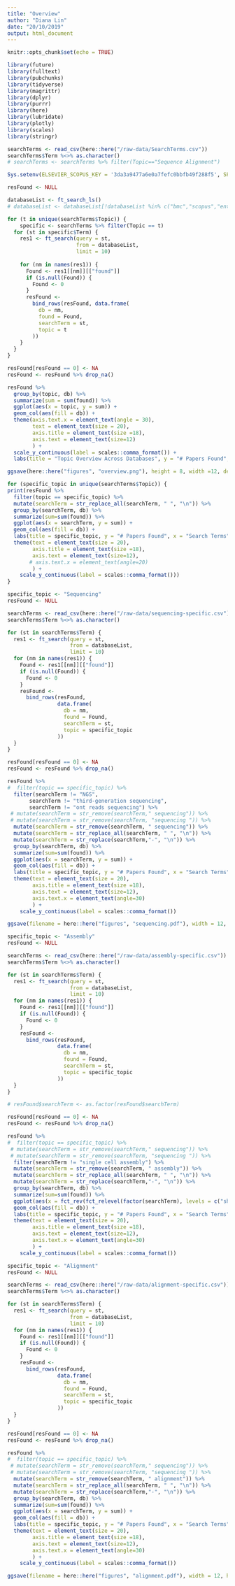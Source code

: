 ```yaml
---
title: "Overview"
author: "Diana Lin"
date: "20/10/2019"
output: html_document
---
```


```r
knitr::opts_chunk$set(echo = TRUE)
```

```r
library(future)
library(fulltext)
library(pubchunks)
library(tidyverse)
library(magrittr)
library(dplyr)
library(purrr)
library(here)
library(lubridate)
library(plotly)
library(scales)
library(stringr)
```

```r
searchTerms <- read_csv(here::here("/raw-data/SearchTerms.csv"))
searchTerms$Term %<>% as.character()
# searchTerms <- searchTerms %>% filter(Topic=="Sequence Alignment")
```


```r
Sys.setenv(ELSEVIER_SCOPUS_KEY = '3da3a9477a6e0a7fefc0bbfb49f288f5', SPRINGER_KEY = 'dc293398c185c33d930865ae1fd6eae3', ENTREZ_KEY = "1621b309cd4dab23f28c432d4e7baa76d909" )
```


```r
resFound <- NULL

databaseList <- ft_search_ls()
# databaseList <- databaseList[!databaseList %in% c("bmc","scopus","entrez")]

for (t in unique(searchTerms$Topic)) {
    specific <- searchTerms %>% filter(Topic == t)
  for (st in specific$Term) {
    res1 <- ft_search(query = st,
                      from = databaseList,
                      limit = 10)
    
    for (nm in names(res1)) {
      Found <- res1[[nm]][["found"]]
      if (is.null(Found)) {
        Found <- 0
      }
      resFound <-
        bind_rows(resFound, data.frame(
          db = nm,
          found = Found,
          searchTerm = st,
          topic = t
        ))
    }
  }
}

resFound[resFound == 0] <- NA
resFound <- resFound %>% drop_na()
```



```r
resFound %>%
  group_by(topic, db) %>%
  summarize(sum = sum(found)) %>%
  ggplot(aes(x = topic, y = sum)) +
  geom_col(aes(fill = db)) + 
  theme(axis.text.x = element_text(angle = 30),
        text = element_text(size = 20),
        axis.title = element_text(size =18),
        axis.text = element_text(size=12)
        ) +
  scale_y_continuous(label = scales::comma_format()) +
  labs(title = "Topic Overview Across Databases", y = "# Papers Found", x = "Topic", fill = "Database")

ggsave(here::here("figures", "overview.png"), height = 8, width =12, device = "png")
```

```r
for (specific_topic in unique(searchTerms$Topic)) {
print(resFound %>%
  filter(topic == specific_topic) %>%
  mutate(searchTerm = str_replace_all(searchTerm, " ", "\n")) %>%
  group_by(searchTerm, db) %>%
  summarize(sum=sum(found)) %>%
  ggplot(aes(x = searchTerm, y = sum)) +
  geom_col(aes(fill = db)) +
  labs(title = specific_topic, y = "# Papers Found", x = "Search Terms", fill = "Database") +
  theme(text = element_text(size = 20),
        axis.title = element_text(size =18),
        axis.text = element_text(size=12),
       # axis.text.x = element_text(angle=20)
        ) +
    scale_y_continuous(label = scales::comma_format()))
}
```

```r
specific_topic <- "Sequencing"
resFound <- NULL

searchTerms <- read_csv(here::here("/raw-data/sequencing-specific.csv"))
searchTerms$Term %<>% as.character()

for (st in searchTerms$Term) {
  res1 <- ft_search(query = st,
                    from = databaseList,
                    limit = 10)
  for (nm in names(res1)) {
    Found <- res1[[nm]][["found"]]
    if (is.null(Found)) {
      Found <- 0
    }
    resFound <-
      bind_rows(resFound,
                data.frame(
                  db = nm,
                  found = Found,
                  searchTerm = st,
                  topic = specific_topic
                ))
  }
}

resFound[resFound == 0] <- NA
resFound <- resFound %>% drop_na()

resFound %>%
#  filter(topic == specific_topic) %>%
  filter(searchTerm != "NGS",
       searchTerm != "third-generation sequencing",
       searchTerm != "ont reads sequencing") %>%
 # mutate(searchTerm = str_remove(searchTerm," sequencing")) %>%
 # mutate(searchTerm = str_remove(searchTerm, "sequencing ")) %>%
  mutate(searchTerm = str_remove(searchTerm, " sequencing")) %>%
  mutate(searchTerm = str_replace_all(searchTerm, " ", "\n")) %>%
  mutate(searchTerm = str_replace(searchTerm,"-", "\n")) %>%
  group_by(searchTerm, db) %>%
  summarize(sum=sum(found)) %>%
  ggplot(aes(x = searchTerm, y = sum)) +
  geom_col(aes(fill = db)) +
  labs(title = specific_topic, y = "# Papers Found", x = "Search Terms", fill = "Database") +
  theme(text = element_text(size = 20),
        axis.title = element_text(size =18),
        axis.text = element_text(size=12),
        axis.text.x = element_text(angle=30)
        ) +
    scale_y_continuous(label = scales::comma_format())

ggsave(filename = here::here("figures", "sequencing.pdf"), width = 12, height = 8, device = "pdf")
```

```r
specific_topic <- "Assembly"
resFound <- NULL

searchTerms <- read_csv(here::here("/raw-data/assembly-specific.csv"))
searchTerms$Term %<>% as.character()

for (st in searchTerms$Term) {
  res1 <- ft_search(query = st,
                    from = databaseList,
                    limit = 10)
  for (nm in names(res1)) {
    Found <- res1[[nm]][["found"]]
    if (is.null(Found)) {
      Found <- 0
    }
    resFound <-
      bind_rows(resFound,
                data.frame(
                  db = nm,
                  found = Found,
                  searchTerm = st,
                  topic = specific_topic
                ))
  }
}

# resFound$searchTerm <- as.factor(resFound$searchTerm)

resFound[resFound == 0] <- NA
resFound <- resFound %>% drop_na()

resFound %>%
#  filter(topic == specific_topic) %>%
 # mutate(searchTerm = str_remove(searchTerm," sequencing")) %>%
 # mutate(searchTerm = str_remove(searchTerm, "sequencing ")) %>%
  filter(searchTerm != "single cell assembly") %>%
  mutate(searchTerm = str_remove(searchTerm, " assembly")) %>%
  mutate(searchTerm = str_replace_all(searchTerm, " ", "\n")) %>%
  mutate(searchTerm = str_replace(searchTerm,"-", "\n")) %>%
  group_by(searchTerm, db) %>%
  summarize(sum=sum(found)) %>%
  ggplot(aes(x = fct_rev(fct_relevel(factor(searchTerm), levels = c("short read assembly", "long read assembly", "linked read assembly", "hybrid assembly", "scaffolding", "polishing", "single cell assembly"))), y = sum)) +
  geom_col(aes(fill = db)) +
  labs(title = specific_topic, y = "# Papers Found", x = "Search Terms", fill = "Database") +
  theme(text = element_text(size = 20),
        axis.title = element_text(size =18),
        axis.text = element_text(size=12),
        axis.text.x = element_text(angle=30)
        ) +
    scale_y_continuous(label = scales::comma_format())
```

```r
specific_topic <- "Alignment"
resFound <- NULL

searchTerms <- read_csv(here::here("/raw-data/alignment-specific.csv"))
searchTerms$Term %<>% as.character()

for (st in searchTerms$Term) {
  res1 <- ft_search(query = st,
                    from = databaseList,
                    limit = 10)
  for (nm in names(res1)) {
    Found <- res1[[nm]][["found"]]
    if (is.null(Found)) {
      Found <- 0
    }
    resFound <-
      bind_rows(resFound,
                data.frame(
                  db = nm,
                  found = Found,
                  searchTerm = st,
                  topic = specific_topic
                ))
  }
}

resFound[resFound == 0] <- NA
resFound <- resFound %>% drop_na()

resFound %>%
#  filter(topic == specific_topic) %>%
 # mutate(searchTerm = str_remove(searchTerm," sequencing")) %>%
 # mutate(searchTerm = str_remove(searchTerm, "sequencing ")) %>%
  mutate(searchTerm = str_remove(searchTerm, " alignment")) %>%
  mutate(searchTerm = str_replace_all(searchTerm, " ", "\n")) %>%
  mutate(searchTerm = str_replace(searchTerm,"-", "\n")) %>%
  group_by(searchTerm, db) %>%
  summarize(sum=sum(found)) %>%
  ggplot(aes(x = searchTerm, y = sum)) +
  geom_col(aes(fill = db)) +
  labs(title = specific_topic, y = "# Papers Found", x = "Search Terms", fill = "Database") +
  theme(text = element_text(size = 20),
        axis.title = element_text(size =18),
        axis.text = element_text(size=12),
        axis.text.x = element_text(angle=30)
        ) +
    scale_y_continuous(label = scales::comma_format())

ggsave(filename = here::here("figures", "alignment.pdf"), width = 12, height = 8, device = "pdf")
```


